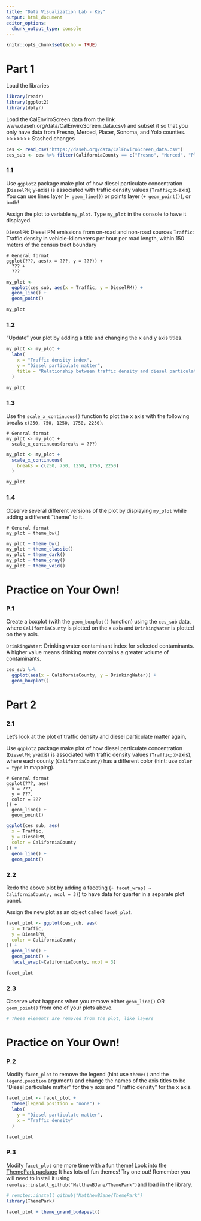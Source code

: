 ```yaml
---
title: "Data Visualization Lab - Key"
output: html_document
editor_options:
  chunk_output_type: console
---
```


```r
knitr::opts_chunk$set(echo = TRUE)
```

# Part 1

Load the libraries

```r
library(readr)
library(ggplot2)
library(dplyr)
```


Load the CalEnviroScreen data from  the link www.daseh.org/data/CalEnviroScreen_data.csv) and subset it so that you only have data from Fresno, Merced, Placer, Sonoma, and Yolo counties.
>>>>>>> Stashed changes

```r
ces <- read_csv("https://daseh.org/data/CalEnviroScreen_data.csv")
ces_sub <- ces %>% filter(CaliforniaCounty == c("Fresno", "Merced", "Placer", "Sonoma", "Yolo"))
```

### 1.1

Use `ggplot2` package make plot of how diesel particulate concentration (`DieselPM`; y-axis) is associated with traffic density values (`Traffic`; x-axis). You can use lines layer (`+ geom_line()`) or points layer (`+ geom_point()`), or both!

Assign the plot to variable `my_plot`. Type `my_plot` in the console to have it displayed.

`DieselPM`: Diesel PM emissions from on-road and non-road sources
`Traffic`: Traffic density in vehicle-kilometers per hour per road length, within 150 meters of the census tract boundary

```
# General format
ggplot(???, aes(x = ???, y = ???)) +
  ??? +
  ???
```

```r

my_plot <-
  ggplot(ces_sub, aes(x = Traffic, y = DieselPM)) +
  geom_line() +
  geom_point()

my_plot
```

### 1.2

"Update" your plot by adding a title and changing the x and y axis titles.

```r
my_plot <- my_plot +
  labs(
    x = "Traffic density index",
    y = "Diesel particulate matter",
    title = "Relationship between traffic density and diesel particulate matter"
  )

my_plot
```

### 1.3

Use the `scale_x_continuous()` function to plot the x axis with the following breaks `c(250, 750, 1250, 1750, 2250)`. 


```
# General format
my_plot <- my_plot +
  scale_x_continuous(breaks = ???)
```

```r
my_plot <- my_plot +
  scale_x_continuous(
    breaks = c(250, 750, 1250, 1750, 2250)
  )

my_plot
```

### 1.4

Observe several different versions of the plot by displaying `my_plot` while adding a different "theme" to it.

```
# General format
my_plot + theme_bw()
```

```r
my_plot + theme_bw()
my_plot + theme_classic()
my_plot + theme_dark()
my_plot + theme_gray()
my_plot + theme_void()
```


# Practice on Your Own!

### P.1

Create a boxplot (with the `geom_boxplot()` function) using the `ces_sub` data, where `CaliforniaCounty` is plotted on the x axis and `DrinkingWater` is plotted on the y axis. 

`DrinkingWater`: Drinking water contaminant index for selected contaminants. A higher value means drinking water contains a greater volume of contaminants.


```r
ces_sub %>%
  ggplot(aes(x = CaliforniaCounty, y = DrinkingWater)) +
  geom_boxplot()
```


# Part 2

### 2.1
Let's look at the plot of traffic density and diesel particulate matter again,

Use `ggplot2` package make plot of how diesel particulate concentration (`DieselPM`; y-axis) is associated with traffic density values (`Traffic`; x-axis), where each county (`CaliforniaCounty`) has a different color (hint: use `color = type` in mapping).


```
# General format
ggplot(???, aes(
  x = ???,
  y = ???,
  color = ???
)) +
  geom_line() +
  geom_point()
```

```r
ggplot(ces_sub, aes(
  x = Traffic,
  y = DieselPM,
  color = CaliforniaCounty
)) +
  geom_line() +
  geom_point()
```

### 2.2

Redo the above plot by adding a faceting  (`+ facet_wrap( ~ CaliforniaCounty, ncol = 3)`) to have data for quarter in a separate plot panel. 


Assign the new plot as an object called `facet_plot`.

```r

facet_plot <- ggplot(ces_sub, aes(
  x = Traffic,
  y = DieselPM,
  color = CaliforniaCounty
)) +
  geom_line() +
  geom_point() +
  facet_wrap(~CaliforniaCounty, ncol = 3)

facet_plot
```

### 2.3

Observe what happens when you remove either `geom_line()` OR `geom_point()` from one of your plots above.

```r
# These elements are removed from the plot, like layers
```


# Practice on Your Own!

### P.2

Modify `facet_plot` to remove the legend (hint use `theme()` and the `legend.position` argument) and change the names of the axis titles to be "Diesel particulate matter" for the y axis and "Traffic density" for the x axis. 


```r
facet_plot <- facet_plot +
  theme(legend.position = "none") +
  labs(
    y = "Diesel particulate matter",
    x = "Traffic density"
  )

facet_plot
```

### P.3

Modify `facet_plot` one more time with a fun theme! Look into the [ThemePark package](https://github.com/MatthewBJane/ThemePark) It has lots of fun themes! Try one out! Remember you will need to install it using `remotes::install_github("MatthewBJane/ThemePark")`and load in the library.

```r
# remotes::install_github("MatthewBJane/ThemePark")
library(ThemePark)

facet_plot + theme_grand_budapest()
```

